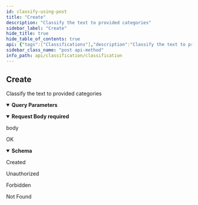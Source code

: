 ```yaml
---
id: classify-using-post
title: "Create"
description: "Classify the text to provided categories"
sidebar_label: "Create"
hide_title: true
hide_table_of_contents: true
api: {"tags":["Classifications"],"description":"Classify the text to provided categories","operationId":"classifyUsingPost","parameters":[{"name":"lang","in":"query","description":"Language code","schema":{"type":"string","default":"en"}},{"name":"multi_class","in":"query","description":"When set to true the scores will be independent, each will fall between 0 and 1","schema":{"type":"boolean","default":false}}],"requestBody":{"description":"body","content":{"application/json":{"schema":{"title":"ClassificationRequest","type":"object","properties":{"classes":{"type":"array","example":["indian","thai","chinese","italian"],"items":{"type":"string"}},"text":{"type":"string","example":"This dish is a deli egg-bacon-and-cheese-on-a-roll that has been pasta-fied, fancified, fetishized and turned into an Italian tradition that, like many inviolate Italian traditions, is actually far less old than the Mayflower."}}}}},"required":true},"responses":{"200":{"description":"OK","content":{"application/ld+json":{"schema":{"title":"ClassificationResponse","type":"object","properties":{"labels":{"type":"array","items":{"type":"string"}},"scores":{"type":"array","items":{"type":"number","format":"float"}}}}}}},"201":{"description":"Created","content":{}},"401":{"description":"Unauthorized","content":{}},"403":{"description":"Forbidden","content":{}},"404":{"description":"Not Found","content":{}}},"x-codegen-request-body-name":"body","security":[{"ApiKey":[]}],"method":"post","path":"/classification/classify","servers":[{"url":"https://api.wordlift.io"}],"securitySchemes":{"ApiKey":{"type":"apiKey","name":"Authorization","in":"header"}},"jsonRequestBodyExample":{"classes":["indian","thai","chinese","italian"],"text":"This dish is a deli egg-bacon-and-cheese-on-a-roll that has been pasta-fied, fancified, fetishized and turned into an Italian tradition that, like many inviolate Italian traditions, is actually far less old than the Mayflower."},"info":{"title":"Classification","description":"Generic text classification","termsOfService":"https://wordlift.io/terms-of-service/","contact":{"name":"WordLift","url":"https://wordlift.io","email":"hello@wordlift.io"},"license":{"name":"(c) copyright 2022-present WordLift","url":"https://wordlift.io"},"version":"1.0"},"postman":{"name":"Create","description":{"content":"Classify the text to provided categories","type":"text/plain"},"url":{"path":["classification","classify"],"host":["{{baseUrl}}"],"query":[{"disabled":false,"description":{"content":"Language code","type":"text/plain"},"key":"lang","value":""},{"disabled":false,"description":{"content":"When set to true the scores will be independent, each will fall between 0 and 1","type":"text/plain"},"key":"multi_class","value":""}],"variable":[]},"header":[{"key":"Content-Type","value":"application/json"},{"key":"Accept","value":"application/ld+json"}],"method":"POST","body":{"mode":"raw","raw":"\"\"","options":{"raw":{"language":"json"}}},"auth":{"type":"apikey","apikey":[{"type":"any","value":"Authorization","key":"key"},{"type":"any","value":"<API Key>","key":"value"},{"type":"any","value":"header","key":"in"}]}}}
sidebar_class_name: "post api-method"
info_path: api/classification/classification
---
```



## Create



Classify the text to provided categories

<details style={{"marginBottom":"1rem"}} data-collapsed={false} open={true}><summary style={{}}><strong>Query Parameters</strong></summary><div><ul><ParamsItem className={"paramsItem"} param={{"name":"lang","in":"query","description":"Language code","schema":{"type":"string","default":"en"}}}></ParamsItem><ParamsItem className={"paramsItem"} param={{"name":"multi_class","in":"query","description":"When set to true the scores will be independent, each will fall between 0 and 1","schema":{"type":"boolean","default":false}}}></ParamsItem></ul></div></details><MimeTabs><TabItem label={"application/json"} value={"application/json-schema"}><details style={{}} data-collapsed={false} open={true}><summary style={{"textAlign":"left"}}><strong>Request Body</strong><strong style={{"fontSize":"var(--ifm-code-font-size)","color":"var(--openapi-required)"}}> required</strong></summary><div style={{"textAlign":"left","marginLeft":"1rem"}}><div style={{"marginTop":"1rem","marginBottom":"1rem"}}>

body

</div></div><ul style={{"marginLeft":"1rem"}}><SchemaItem collapsible={false} name={"classes"} required={false} schemaDescription={undefined} schemaName={"string[]"} qualifierMessage={undefined} defaultValue={undefined}></SchemaItem><SchemaItem collapsible={false} name={"text"} required={false} schemaDescription={undefined} schemaName={"string"} qualifierMessage={undefined} defaultValue={undefined}></SchemaItem></ul></details></TabItem></MimeTabs><div><ApiTabs><TabItem label={"200"} value={"200"}><div>

OK

</div><div><MimeTabs schemaType={"response"}><TabItem label={"application/ld+json"} value={"application/ld+json"}><SchemaTabs><TabItem label={"Schema"} value={"Schema"}><details style={{}} data-collapsed={false} open={true}><summary style={{"textAlign":"left"}}><strong>Schema</strong></summary><div style={{"textAlign":"left","marginLeft":"1rem"}}></div><ul style={{"marginLeft":"1rem"}}><SchemaItem collapsible={false} name={"labels"} required={false} schemaDescription={undefined} schemaName={"string[]"} qualifierMessage={undefined} defaultValue={undefined}></SchemaItem><SchemaItem collapsible={false} name={"scores"} required={false} schemaDescription={undefined} schemaName={"float[]"} qualifierMessage={undefined} defaultValue={undefined}></SchemaItem></ul></details></TabItem><TabItem label={"Example (from schema)"} value={"Example (from schema)"}><ResponseSamples responseExample={"{\n  \"labels\": [\n    \"string\"\n  ],\n  \"scores\": [\n    0\n  ]\n}"} language={"json"}></ResponseSamples></TabItem></SchemaTabs></TabItem></MimeTabs></div></TabItem><TabItem label={"201"} value={"201"}><div>

Created

</div><div></div></TabItem><TabItem label={"401"} value={"401"}><div>

Unauthorized

</div><div></div></TabItem><TabItem label={"403"} value={"403"}><div>

Forbidden

</div><div></div></TabItem><TabItem label={"404"} value={"404"}><div>

Not Found

</div><div></div></TabItem></ApiTabs></div>
      